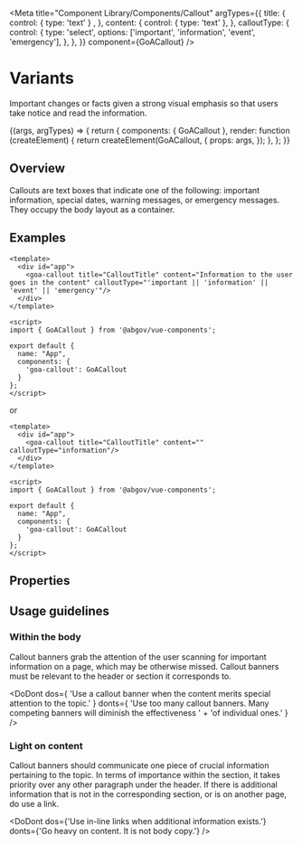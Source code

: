 
<Meta
  title="Component Library/Components/Callout"
  argTypes={{
    title: { control: { type: 'text' } ,
    },
    content: { control: { type: 'text' }, },
    calloutType: {
      control: {
        type: 'select',
        options: ['important', 'information', 'event', 'emergency'],
      },
    },
  }}
  component={GoACallout}
/>

# Variants

Important changes or facts given a strong visual emphasis so that users take
notice and read the information.

<Canvas>
  <Story
    name="Variants"
    height={200}
    args={{
      title: 'Callout Title',
      content:
        'Information to the user goes in the content.  Information can include markup as desired.',
      calloutType: 'information',
    }}
  >
    {(args, argTypes) => {
      return {
        components: { GoACallout },
        render: function (createElement) {
          return createElement(GoACallout, {
            props: args,
          });
        },
      };
    }}
  </Story>
</Canvas>

## Overview

Callouts are text boxes that indicate one of the following: important information,
special dates, warning messages, or emergency messages. They occupy the body
layout as a container.

## Examples

```
<template>
  <div id="app">
    <goa-callout title="CalloutTitle" content="Information to the user goes in the content" calloutType="'important || 'information' || 'event' || 'emergency'"/>
  </div>
</template>

<script>
import { GoACallout } from '@abgov/vue-components';

export default {
  name: "App",
  components: {
    'goa-callout': GoACallout
  }
};
</script>
```
or

```
<template>
  <div id="app">
    <goa-callout title="CalloutTitle" content="" calloutType="information"/>
  </div>
</template>

<script>
import { GoACallout } from '@abgov/vue-components';

export default {
  name: "App",
  components: {
    'goa-callout': GoACallout
  }
};
</script>
```

## Properties

<ArgsTable of={GoACallout} />
<Description of={GoACallout} />

## Usage guidelines

### Within the body

Callout banners grab the attention of the user scanning for important information on
a page, which may be otherwise missed. Callout banners must be relevant to the header
or section it corresponds to.

<DoDont
  dos={
    'Use a callout banner when the content merits special attention to the topic.'
  }
  donts={
    'Use too many callout banners. Many competing banners will diminish the effectiveness ' +
    'of individual ones.'
  }
/>

### Light on content

Callout banners should communicate one piece of crucial information pertaining to the topic. In terms of importance within the section, it takes priority over any other paragraph under the header. If there is additional information that is not in the corresponding section, or is on another page, do use a link.

<DoDont
  dos={'Use in-line links when additional information exists.'}
  donts={'Go heavy on content. It is not body copy.'}
/>

